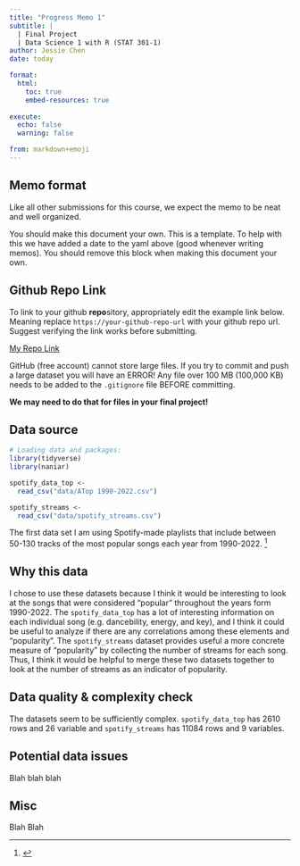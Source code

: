 ```yaml
---
title: "Progress Memo 1"
subtitle: |
  | Final Project 
  | Data Science 1 with R (STAT 301-1)
author: Jessie Chen
date: today

format:
  html:
    toc: true
    embed-resources: true
    
execute:
  echo: false
  warning: false

from: markdown+emoji 
---
```


::: {.callout-important}
## Memo format

Like all other submissions for this course, we expect the memo to be neat and well organized.

You should make this document your own. This is a template. To help with this we have added a date to the yaml above (good whenever writing memos). You should remove this block when making this document your own.

:::

::: {.callout-tip icon=false}

## Github Repo Link

To link to your github **repo**sitory, appropriately edit the example link below. Meaning replace `https://your-github-repo-url` with your github repo url. Suggest verifying the link works before submitting.

[My Repo Link](https://github.com/stat301-1-2023-fall/final-project-1-Jchench)

:::

::: {.callout-warning}
GitHub (free account) cannot store large files. If you try to commit and push a large dataset you will have an ERROR! Any file over 100 MB (100,000 KB) needs to be added to the `.gitignore` file BEFORE committing.

**We may need to do that for files in your final project!**
:::

## Data source

```r
# Loading data and packages:
library(tidyverse)
library(naniar)

spotify_data_top <- 
  read_csv("data/ATop 1990-2022.csv")

spotify_streams <- 
  read_csv("data/spotify_streams.csv")
```

The first data set I am using Spotify-made playlists that include between 50-130 tracks of the most popular songs each year from 1990-2022. ^[]

## Why this data

I chose to use these datasets because I think it would be interesting to look at the songs that were considered "popular" throughout the years form 1990-2022. The `spotify_data_top` has a lot of interesting information on each individual song (e.g. dancebility, energy, and key), and I think it could be useful to analyze if there are any correlations among these elements and "popularity". The `spotify_streams` dataset provides useful a more concrete measure of "popularity" by collecting the number of streams for each song. Thus, I think it would be helpful to merge these two datasets together to look at the number of streams as an indicator of popularity. 

## Data quality & complexity check

The datasets seem to be sufficiently complex. `spotify_data_top` has 2610 rows and 26 variable and `spotify_streams` has 11084 rows and 9 variables.

## Potential data issues

Blah blah blah

## Misc

Blah Blah

